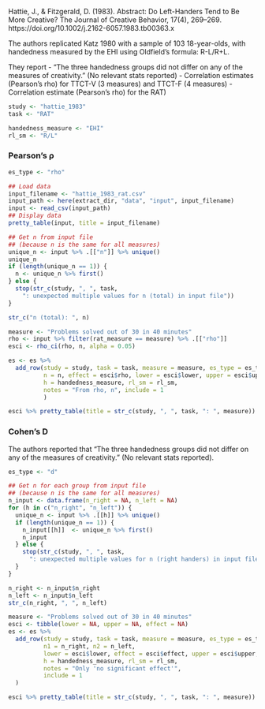 <!-- Dependencies: tidyverse, psych, common/pretty_table.R -->

Hattie, J., & Fitzgerald, D. (1983). Abstract: Do Left-Handers Tend to Be More Creative? The Journal of Creative Behavior, 17(4), 269–269. https://doi.org/10.1002/j.2162-6057.1983.tb00363.x

The authors replicated Katz 1980 with a sample of 103 18-year-olds, with handedness measured by the EHI using Oldfield's formula: R-L/R+L.

They report
- "The three handedness groups did not differ on any of the
measures of creativity." (No relevant stats reported)
- Correlation estimates (Pearson's rho) for TTCT-V (3 measures) and TTCT-F (4 measures)
- Correlation estimate (Pearson's rho) for the RAT)


```r
study <- "hattie_1983"
task <- "RAT"
```

```r
handedness_measure <- "EHI"
rl_sm <- "R/L"
```

### Pearson's ρ
```r
es_type <- "rho"
```

```r
## Load data
input_filename <- "hattie_1983_rat.csv"
input_path <- here(extract_dir, "data", "input", input_filename)
input <- read_csv(input_path)
## Display data
pretty_table(input, title = input_filename)
```

```r
## Get n from input file
## (because n is the same for all measures)
unique_n <- input %>% .[["n"]] %>% unique()
unique_n
if (length(unique_n == 1)) {
  n <- unique_n %>% first()
} else {
  stop(str_c(study, ", ", task,
    ": unexpected multiple values for n (total) in input file"))
}

str_c("n (total): ", n)
```

```r
measure <- "Problems solved out of 30 in 40 minutes"
rho <- input %>% filter(rat_measure == measure) %>% .[["rho"]]
esci <- rho_ci(rho, n, alpha = 0.05)

es <- es %>%
  add_row(study = study, task = task, measure = measure, es_type = es_type,
          n = n, effect = esci$rho, lower = esci$lower, upper = esci$upper,
          h = handedness_measure, rl_sm = rl_sm,
          notes = "From rho, n", include = 1
          )

esci %>% pretty_table(title = str_c(study, ", ", task, ": ", measure))
```

### Cohen's D
The authors reported that "The three handedness groups did not differ on any of the
measures of creativity." (No relevant stats reported).

```r
es_type <- "d"
```

```r
## Get n for each group from input file
## (because n is the same for all measures)
n_input <- data.frame(n_right = NA, n_left = NA)
for (h in c("n_right", "n_left")) {
  unique_n <- input %>% .[[h]] %>% unique()
  if (length(unique_n == 1)) {
    n_input[[h]]  <- unique_n %>% first()
    n_input
  } else {
    stop(str_c(study, ", ", task,
      ": unexpected multiple values for n (right handers) in input file"))
  }
}

n_right <- n_input$n_right
n_left <- n_input$n_left
str_c(n_right, ", ", n_left)
```

```r
measure <- "Problems solved out of 30 in 40 minutes"
esci <- tibble(lower = NA, upper = NA, effect = NA)
es <- es %>%
  add_row(study = study, task = task, measure = measure, es_type = es_type,
          n1 = n_right, n2 = n_left,
          lower = esci$lower, effect = esci$effect, upper = esci$upper,
          h = handedness_measure, rl_sm = rl_sm,
          notes = "Only 'no significant effect'",
          include = 1
  )

esci %>% pretty_table(title = str_c(study, ", ", task, ": ", measure))
```
